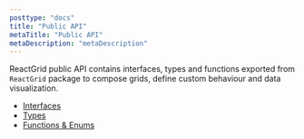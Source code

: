 ```yaml
---
posttype: "docs"
title: "Public API"
metaTitle: "Public API"
metaDescription: "metaDescription"
---
```


ReactGrid public API contains interfaces, types and functions exported from `ReactGrid` package to compose grids,
define custom behaviour and data visualization.

- [Interfaces](/docs/3.0/7-api/0-interfaces/)
- [Types](/docs/3.0/7-api/1-types/)
- [Functions & Enums](/docs/3.0/7-api/2-functions/)